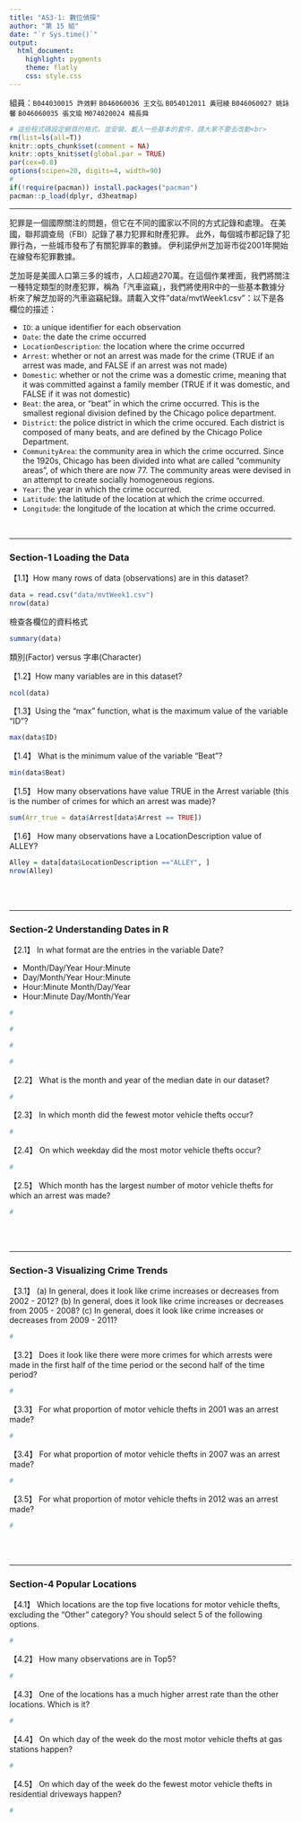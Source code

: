 ```yaml
---
title: "AS3-1: 數位偵探"
author: "第 15 組"
date: "`r Sys.time()`"
output: 
  html_document:
    highlight: pygments
    theme: flatly
    css: style.css
---
```


組員：`B044030015 許效軒`  `B046060036 王文弘`  `B054012011 黃冠綾`  `B046060027 姚詠馨`  `B046060035 張文瑜`  `M074020024 楊長舜`

```r
# 這些程式碼設定網頁的格式，並安裝、載入一些基本的套件，請大家不要去改動<br>
rm(list=ls(all=T))
knitr::opts_chunk$set(comment = NA)
knitr::opts_knit$set(global.par = TRUE)
par(cex=0.8)
options(scipen=20, digits=4, width=90)
#
if(!require(pacman)) install.packages("pacman")
pacman::p_load(dplyr, d3heatmap)
```
<hr>

犯罪是一個國際關注的問題，但它在不同的國家以不同的方式記錄和處理。 在美國，聯邦調查局（FBI）記錄了暴力犯罪和財產犯罪。 此外，每個城市都記錄了犯罪行為，一些城市發布了有關犯罪率的數據。 伊利諾伊州芝加哥市從2001年開始在線發布犯罪數據。

芝加哥是美國人口第三多的城市，人口超過270萬。在這個作業裡面，我們將關注一種特定類型的財產犯罪，稱為「汽車盜竊」，我們將使用R中的一些基本數據分析來了解芝加哥的汽車盜竊紀錄。請載入文件"data/mvtWeek1.csv"：以下是各欄位的描述：

+ `ID`: a unique identifier for each observation
+ `Date`: the date the crime occurred
+ `LocationDescription`: the location where the crime occurred
+ `Arrest`: whether or not an arrest was made for the crime (TRUE if an arrest was made, and FALSE if an arrest was not made)
+ `Domestic`: whether or not the crime was a domestic crime, meaning that it was committed against a family member (TRUE if it was domestic, and FALSE if it was not domestic)
+ `Beat`: the area, or "beat" in which the crime occurred. This is the smallest regional division defined by the Chicago police department.
+ `District`: the police district in which the crime occured. Each district is composed of many beats, and are defined by the Chicago Police Department.
+ `CommunityArea`: the community area in which the crime occurred. Since the 1920s, Chicago has been divided into what are called "community areas", of which there are now 77. The community areas were devised in an attempt to create socially homogeneous regions.
+ `Year`: the year in which the crime occurred.
+ `Latitude`: the latitude of the location at which the crime occurred.
+ `Longitude`: the longitude of the location at which the crime occurred.

<br>

- - -

###  Section-1 Loading the Data

【1.1】How many rows of data (observations) are in this dataset?
```r
data = read.csv("data/mvtWeek1.csv")
nrow(data)
```

檢查各欄位的資料格式
```r
summary(data)
```

類別(Factor) versus 字串(Character)

【1.2】How many variables are in this dataset?
```r
ncol(data)
```


【1.3】Using the "max" function, what is the maximum value of the variable "ID"?
```r
max(data$ID)
```


【1.4】 What is the minimum value of the variable "Beat"?
```r
min(data$Beat)
```


【1.5】 How many observations have value TRUE in the Arrest variable (this is the number of crimes for which an arrest was made)?
```r
sum(Arr_true = data$Arrest[data$Arrest == TRUE])
```

【1.6】 How many observations have a LocationDescription value of ALLEY?
```r
Alley = data[data$LocationDescription =="ALLEY", ]
nrow(Alley)
```


<br><br>

- - -

### Section-2 Understanding Dates in R

【2.1】 In what format are the entries in the variable Date?

+ Month/Day/Year Hour:Minute
+ Day/Month/Year Hour:Minute
+ Hour:Minute Month/Day/Year
+ Hour:Minute Day/Month/Year

```r
#
```

```r
#
```

```r
#
```

```r
#
```


【2.2】 What is the month and year of the median date in our dataset? 
```r
#
```

【2.3】 In which month did the fewest motor vehicle thefts occur?
```r
#
```

【2.4】 On which weekday did the most motor vehicle thefts occur?
```r
#
```

【2.5】 Which month has the largest number of motor vehicle thefts for which an arrest was made?
```r
#
```

<br><br>

- - -

### Section-3 Visualizing Crime Trends

【3.1】 (a) In general, does it look like crime increases or decreases from 2002 - 2012? (b) In general, does it look like crime increases or decreases from 2005 - 2008? (c) In general, does it look like crime increases or decreases from 2009 - 2011?
```r
#
```

【3.2】 Does it look like there were more crimes for which arrests were made in the first half of the time period or the second half of the time period?
```r
#
```

【3.3】 For what proportion of motor vehicle thefts in 2001 was an arrest made?
```r
#
```

【3.4】 For what proportion of motor vehicle thefts in 2007 was an arrest made?
```r
#
```

【3.5】 For what proportion of motor vehicle thefts in 2012 was an arrest made?
```r
#
```

<br><br>

- - -

### Section-4 Popular Locations

【4.1】 Which locations are the top five locations for motor vehicle thefts, excluding the "Other" category? You should select 5 of the following options.

```r
#
```

【4.2】 How many observations are in Top5?
```r
#
```

【4.3】 One of the locations has a much higher arrest rate than the other locations. Which is it? 
```r
#
```

【4.4】 On which day of the week do the most motor vehicle thefts at gas stations happen?
```r
#
```

【4.5】 On which day of the week do the fewest motor vehicle thefts in residential driveways happen?
```r
#
```


<br><br><br>


